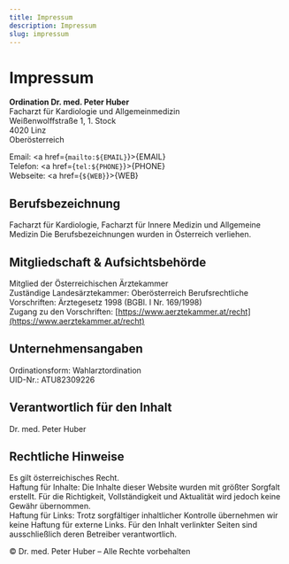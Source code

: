 ```yaml
---
title: Impressum
description: Impressum
slug: impressum
---
```



# Impressum

**Ordination Dr. med. Peter Huber**  
Facharzt für Kardiologie und Allgemeinmedizin  
Weißenwolffstraße 1, 1. Stock  
4020 Linz  
Oberösterreich

Email: <a href={`mailto:${EMAIL}`}>{EMAIL}</a>  
Telefon: <a href={`tel:${PHONE}`}>{PHONE}</a>  
Webseite: <a href={`${WEB}`}>{WEB}</a>

## Berufsbezeichnung

Facharzt für Kardiologie, Facharzt für Innere Medizin und Allgemeine Medizin
Die Berufsbezeichnungen wurden in Österreich verliehen.

## Mitgliedschaft & Aufsichtsbehörde

Mitglied der Österreichischen Ärztekammer  
Zuständige Landesärztekammer: Oberösterreich
Berufsrechtliche Vorschriften: Ärztegesetz 1998 (BGBl. I Nr. 169/1998)  
Zugang zu den Vorschriften: [https://www.aerztekammer.at/recht](https://www.aerztekammer.at/recht)

## Unternehmensangaben

Ordinationsform: Wahlarztordination  
UID-Nr.: ATU82309226

## Verantwortlich für den Inhalt

Dr. med. Peter Huber

## Rechtliche Hinweise

Es gilt österreichisches Recht.  
Haftung für Inhalte: Die Inhalte dieser Website wurden mit größter Sorgfalt erstellt. Für die Richtigkeit, Vollständigkeit und Aktualität wird jedoch keine Gewähr übernommen.  
Haftung für Links: Trotz sorgfältiger inhaltlicher Kontrolle übernehmen wir keine Haftung für externe Links. Für den Inhalt verlinkter Seiten sind ausschließlich deren Betreiber verantwortlich.

© Dr. med. Peter Huber – Alle Rechte vorbehalten
